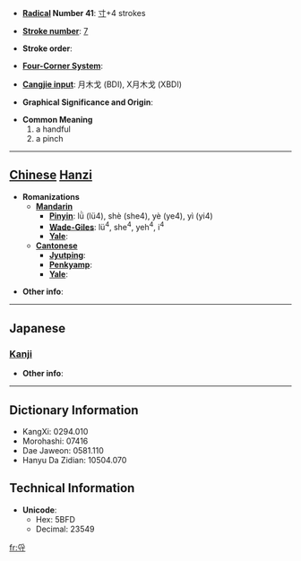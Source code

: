 * '''[[Wiktionary:Chinese radical index| Radical]] Number 41''': [[Wiktionary:Chinese radical index 寸|寸]]+4 strokes

* '''[[Wiktionary:Chinese total strokes index|Stroke number]]''': [[Wiktionary:Chinese total strokes index 7|7]]

* '''Stroke order''': 

* '''[[Wiktionary:Chinese four corner index|Four-Corner System]]''': 

* '''[[Wiktionary:Chinese Cangjie index|Cangjie input]]''': 月木戈 (BDI), X月木戈 (XBDI)

* '''Graphical Significance and Origin''': 

* '''Common Meaning'''
*#a handful
*# a pinch


----

== [[Chinese]] [[Hanzi]] ==

* '''Romanizations'''
** '''[[Mandarin]]'''
*** '''[[Pinyin]]''': lǜ (lü4), shè (she4), yè (ye4), yì (yi4)
*** '''[[Wade-Giles]]''': lü<sup>4</sup>, she<sup>4</sup>, yeh<sup>4</sup>, i<sup>4</sup>
*** '''[[Yale]]''': 
** '''[[Cantonese]]'''
*** '''[[Jyutping]]''':
*** '''[[Penkyamp]]''': 
*** '''[[Yale]]''': 

* '''Other info''': 

----

==Japanese==
===[[Kanji]]===
{{kanji|on readings=[[りん]] (rin), [[りち]] (richi)
|kun readings=[[とる]] (toru), [[つまむ]] (tsumamu)
}}

* '''Other info''':  

----

== Dictionary Information ==

* KangXi: 0294.010
* Morohashi: 07416
* Dae Jaweon: 0581.110
* Hanyu Da Zidian: 10504.070

== Technical Information ==

* '''Unicode''':
** Hex: 5BFD
** Decimal: 23549

[[fr:寽]]